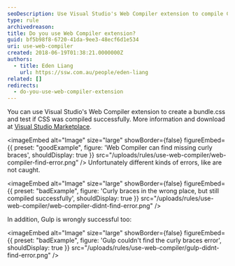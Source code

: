 ```yaml
---
seoDescription: Use Visual Studio's Web Compiler extension to compile CSS files and find missing curly braces, but note that it may not catch all errors.
type: rule
archivedreason:
title: Do you use Web Compiler extension?
guid: bf5b98f8-6720-41da-9ee3-48ecf6d1e534
uri: use-web-compiler
created: 2018-06-19T01:38:21.0000000Z
authors:
  - title: Eden Liang
    url: https://ssw.com.au/people/eden-liang
related: []
redirects:
  - do-you-use-web-compiler-extension
---
```


You can use Visual Studio's Web Compiler extension to create a bundle.css and test if CSS was compiled successfully.
More information and download at [Visual Studio Marketplace](https://marketplace.visualstudio.com/items?itemName=MadsKristensen.WebCompiler).

<imageEmbed
  alt="Image"
  size="large"
  showBorder={false}
  figureEmbed={{
    preset: "goodExample",
    figure: 'Web Compiler can find missing curly braces',
    shouldDisplay: true
  }}
  src="/uploads/rules/use-web-compiler/web-compiler-find-error.png"
/>
Unfortunately different kinds of errors, like are not caught.

<imageEmbed
  alt="Image"
  size="large"
  showBorder={false}
  figureEmbed={{
    preset: "badExample",
    figure: 'Curly braces in the wrong place, but still compiled successfully',
    shouldDisplay: true
  }}
  src="/uploads/rules/use-web-compiler/web-compiler-didnt-find-error.png"
/>

In addition, Gulp is wrongly successful too:

<imageEmbed
  alt="Image"
  size="large"
  showBorder={false}
  figureEmbed={{
    preset: "badExample",
    figure: 'Gulp couldn\'t find the curly braces error',
    shouldDisplay: true
  }}
  src="/uploads/rules/use-web-compiler/gulp-didnt-find-error.png"
/>